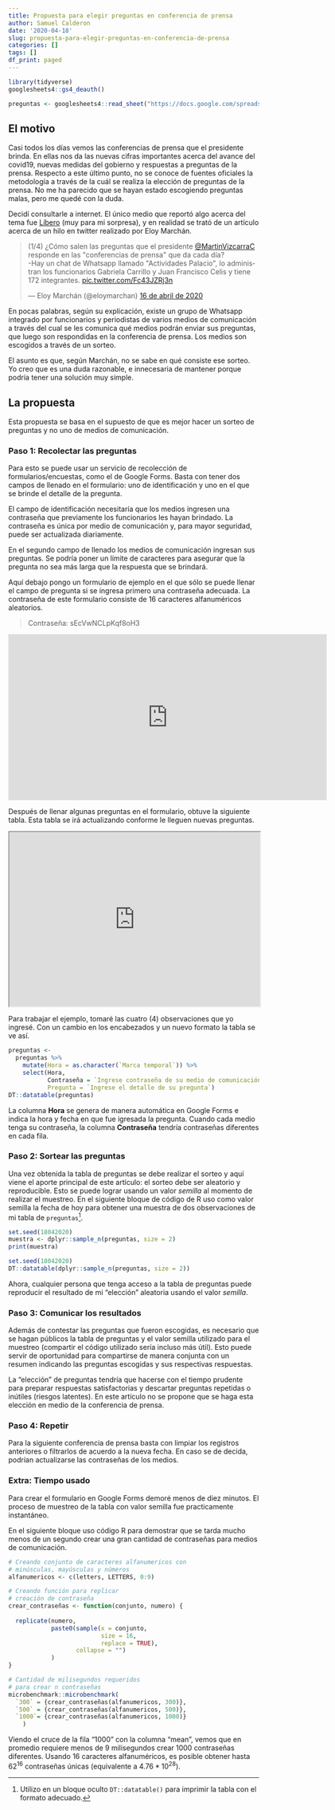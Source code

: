 ```yaml
---
title: Propuesta para elegir preguntas en conferencia de prensa
author: Samuel Calderon
date: '2020-04-18'
slug: propuesta-para-elegir-preguntas-en-conferencia-de-prensa
categories: []
tags: []
df_print: paged
---
```


```r
library(tidyverse)
googlesheets4::gs4_deauth()

preguntas <- googlesheets4::read_sheet("https://docs.google.com/spreadsheets/d/1JgENwDadtb_HrGerTfgpAlRwCjb6c3mHCudEiRwEWrA/edit?usp=sharing")
```


## El motivo

Casi todos los días vemos las conferencias de prensa que el presidente brinda. En ellas nos da las nuevas cifras importantes acerca del avance del covid19, nuevas medidas del gobierno y respuestas a preguntas de la prensa. Respecto a este último punto, no se conoce de fuentes oficiales la metodología a través de la cuál se realiza la elección de preguntas de la prensa. No me ha parecido que se hayan estado escogiendo preguntas malas, pero me quedé con la duda.

Decidí consultarle a internet. El único medio que reportó algo acerca del tema fue [Líbero](https://libero.pe/ocio/1553598-coronavirus-peru-preguntas-presidente-martin-vizcarra-covid-19-whatsapp) (muy para mi sorpresa), y en realidad se trató de un artículo acerca de un hilo en twitter realizado por Eloy Marchán.

<blockquote class="twitter-tweet" data-lang="es"><p lang="es" dir="ltr">(1/4) ¿Cómo salen las preguntas que el presidente <a href="https://twitter.com/MartinVizcarraC?ref_src=twsrc%5Etfw">@MartinVizcarraC</a> responde en las &quot;conferencias de prensa&quot; que da cada día?<br>-Hay un chat de Whatsapp llamado &quot;Actividades Palacio&quot;, lo administran los funcionarios Gabriela Carrillo y Juan Francisco Celis y tiene 172 integrantes. <a href="https://t.co/Fc43JZRj3n">pic.twitter.com/Fc43JZRj3n</a></p>&mdash; Eloy Marchán (@eloymarchan) <a href="https://twitter.com/eloymarchan/status/1250922549120315392?ref_src=twsrc%5Etfw">16 de abril de 2020</a></blockquote> <script async src="https://platform.twitter.com/widgets.js" charset="utf-8"></script>

En pocas palabras, según su explicación,  existe un grupo de Whatsapp integrado por funcionarios y periodistas de varios medios de comunicación a través del cual se les comunica qué medios podrán enviar sus preguntas, que luego son respondidas en la conferencia de prensa. Los medios son escogidos a través de un sorteo. 

El asunto es que, según Marchán, no se sabe en qué consiste ese sorteo. Yo creo que es una duda razonable, e innecesaria de mantener porque podría tener una solución muy simple.

## La propuesta

Esta propuesta se basa en el supuesto de que es mejor hacer un sorteo de preguntas y no uno de medios de comunicación. 

### Paso 1: Recolectar las preguntas

Para esto se puede usar un servicio de recolección de formularios/encuestas, como el de Google Forms. Basta con tener dos campos de llenado en el formulario: uno de identificación y uno en el que se brinde el detalle de la pregunta. 

El campo de identificación necesitaría que los medios ingresen una contraseña que previamente los funcionarios les hayan brindado. La contraseña es única por medio de comunicación y, para mayor seguridad, puede ser actualizada diariamente. 

En el segundo campo de llenado los medios de comunicación ingresan sus preguntas. Se podría poner un límite de caracteres para asegurar que la pregunta no sea más larga que la respuesta que se brindará. 

Aquí debajo pongo un formulario de ejemplo en el que sólo se puede llenar el campo de pregunta si se ingresa primero una contraseña adecuada. La contraseña de este formulario consiste de 16 caracteres alfanuméricos aleatorios.

> Contraseña: sEcVwNCLpKqf8oH3

<iframe src="https://docs.google.com/forms/d/e/1FAIpQLSfL_zYqFoWp7t0spC-fQ86Oe3TNZ8pttDaglfkGK_bvE75eyw/viewform?embedded=true" width="640" height="333" frameborder="0" marginheight="0" marginwidth="0">Cargando…</iframe>

Después de llenar algunas preguntas en el formulario, obtuve la siguiente tabla. Esta tabla se irá actualizando conforme le lleguen nuevas preguntas.

<iframe width= 100% height=350px src="https://docs.google.com/spreadsheets/d/e/2PACX-1vQkF8DydOAYAGXVHuUi8oLBUZX1nBqKUBb9JUbVAT4EnZ9GVmhYEINYZNQ8pNC1Gax2ZXZCcd01kS7W/pubhtml?gid=1524799486&amp;single=true&amp;widget=true&amp;headers=false"></iframe>

Para trabajar el ejemplo, tomaré las cuatro (4) observaciones que yo ingresé. Con un cambio en los encabezados y un nuevo formato la tabla se ve así.

```r
preguntas <- 
  preguntas %>% 
    mutate(Hora = as.character(`Marca temporal`)) %>% 
    select(Hora,
           Contraseña = `Ingrese contraseña de su medio de comunicación`,
           Pregunta = `Ingrese el detalle de su pregunta`)
DT::datatable(preguntas)
```

La columna **Hora** se genera de manera automática en Google Forms e indica la hora y fecha en que fue igresada la pregunta. Cuando cada medio tenga su contraseña, la columna **Contraseña** tendría contraseñas diferentes en cada fila. 


### Paso 2: Sortear las preguntas

Una vez obtenida la tabla de preguntas se debe realizar el sorteo y aquí viene el aporte principal de este artículo: el sorteo debe ser aleatorio y reproducible. Esto se puede lograr usando un valor *semilla* al momento de realizar el muestreo. En el siguiente bloque de código de R uso como valor semilla la fecha de hoy para obtener una muestra de dos observaciones de mi tabla de `preguntas`[^1]. 

```r
set.seed(18042020)
muestra <- dplyr::sample_n(preguntas, size = 2)
print(muestra)
```

```r
set.seed(18042020)
DT::datatable(dplyr::sample_n(preguntas, size = 2))
```

Ahora, cualquier persona que tenga acceso a la tabla de preguntas puede reproducir el resultado de mi "elección" aleatoria usando el valor *semilla*. 

### Paso 3: Comunicar los resultados

Además de contestar las preguntas que fueron escogidas, es necesario que se hagan públicos la tabla de preguntas y el valor semilla utilizado para el muestreo (compartir el código utilizado sería incluso más útil). Esto puede servir de oportunidad para compartirse de manera conjunta con un resumen indicando las preguntas escogidas y sus respectivas respuestas.

La "elección" de preguntas tendría que hacerse con el tiempo prudente para preparar respuestas satisfactorias y descartar preguntas repetidas o inútiles (riesgos latentes). En este artículo no se propone que se haga esta elección en medio de la conferencia de prensa.

### Paso 4: Repetir

Para la siguiente conferencia de prensa basta con limpiar los registros anteriores o filtrarlos de acuerdo a la nueva fecha. En caso se de decida, podrían actualizarse las contraseñas de los medios.

### Extra: Tiempo usado

Para crear el formulario en Google Forms demoré menos de diez minutos. El proceso de muestreo de la tabla con valor semilla fue practicamente instantáneo. 

En el siguiente bloque uso código R para demostrar que se tarda mucho menos de un segundo crear una gran cantidad de contraseñas para medios de comunicación.

```r
# Creando conjunto de caracteres alfanumericos con
# minúsculas, mayúsculas y números
alfanumericos <- c(letters, LETTERS, 0:9)

# Creando función para replicar 
# creación de contraseña
crear_contraseñas <- function(conjunto, numero) {
  
  replicate(numero, 
            paste0(sample(x = conjunto, 
                          size = 16, 
                          replace = TRUE), 
                   collapse = "")
            )
}

# Cantidad de milisegundos requeridos 
# para crear n contraseñas
microbenchmark::microbenchmark(
  `300` = {crear_contraseñas(alfanumericos, 300)},
  `500` = {crear_contraseñas(alfanumericos, 500)},
  `1000`= {crear_contraseñas(alfanumericos, 1000)}
    )

```

Viendo el cruce de la fila "1000" con la columna "mean", vemos que en promedio requiere menos de 9 milisegundos crear 1000 contraseñas diferentes. Usando 16 caracteres alfanuméricos, es posible obtener hasta $62^{16}$ contraseñas únicas (equivalente a $4.76*10^{28}$).


[^1]: Utilizo en un bloque oculto `DT::datatable()` para imprimir la tabla con el formato adecuado. 
